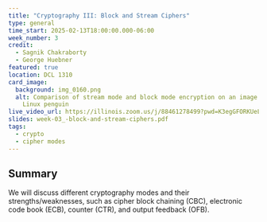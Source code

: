 ```yaml
---
title: "Cryptography III: Block and Stream Ciphers"
type: general
time_start: 2025-02-13T18:00:00.000-06:00
week_number: 3
credit:
  - Sagnik Chakraborty
  - George Huebner
featured: true
location: DCL 1310
card_image:
  background: img_0160.png
  alt: Comparison of stream mode and block mode encryption on an image of the
    Linux penguin
live_video_url: https://illinois.zoom.us/j/88461278499?pwd=K3egGFORKUeLiPkEmvcipGmd8kgVZc.1
slides: week-03_-block-and-stream-ciphers.pdf
tags:
  - crypto
  - cipher modes
---
```

## Summary

We will discuss different cryptography modes and their strengths/weaknesses, such as cipher block chaining (CBC), electronic code book (ECB), counter (CTR), and output feedback (OFB).
